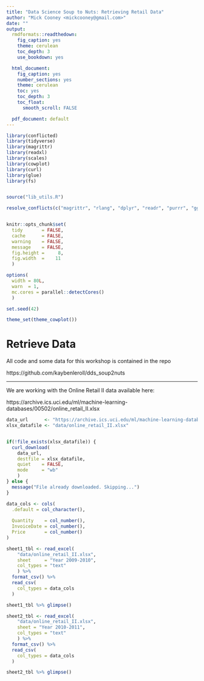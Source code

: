 ```yaml
---
title: "Data Science Soup to Nuts: Retrieving Retail Data"
author: "Mick Cooney <mickcooney@gmail.com>"
date: ""
output:
  rmdformats::readthedown:
    fig_caption: yes
    theme: cerulean
    toc_depth: 3
    use_bookdown: yes

  html_document:
    fig_caption: yes
    number_sections: yes
    theme: cerulean
    toc: yes
    toc_depth: 3
    toc_float:
      smooth_scroll: FALSE

  pdf_document: default
---
```



```r
library(conflicted)
library(tidyverse)
library(magrittr)
library(readxl)
library(scales)
library(cowplot)
library(curl)
library(glue)
library(fs)


source("lib_utils.R")

resolve_conflicts(c("magrittr", "rlang", "dplyr", "readr", "purrr", "ggplot2"))


knitr::opts_chunk$set(
  tidy       = FALSE,
  cache      = FALSE,
  warning    = FALSE,
  message    = FALSE,
  fig.height =     8,
  fig.width  =    11
  )

options(
  width = 80L,
  warn  = 1,
  mc.cores = parallel::detectCores()
  )

set.seed(42)

theme_set(theme_cowplot())
```

# Retrieve Data

All code and some data for this workshop is contained in the repo

https://github.com/kaybenleroll/dds_soup2nuts


---

We are working with the Online Retail II data available here:

https://archive.ics.uci.edu/ml/machine-learning-databases/00502/online_retail_II.xlsx


```r
data_url      <- "https://archive.ics.uci.edu/ml/machine-learning-databases/00502/online_retail_II.xlsx"
xlsx_datafile <- "data/online_retail_II.xlsx"


if(!file_exists(xlsx_datafile)) {
  curl_download(
    data_url,
    destfile = xlsx_datafile,
    quiet    = FALSE,
    mode     = "wb"
    )
} else {
  message("File already downloaded. Skipping...")
}
```

```r
data_cols <- cols(
  .default = col_character(),
  
  Quantity    = col_number(),
  InvoiceDate = col_number(),
  Price       = col_number()
)

sheet1_tbl <- read_excel(
    "data/online_retail_II.xlsx",
    sheet     = "Year 2009-2010",
    col_types = "text"
    ) %>%
  format_csv() %>%
  read_csv(
    col_types = data_cols
  )

sheet1_tbl %>% glimpse()

sheet2_tbl <- read_excel(
    "data/online_retail_II.xlsx",
    sheet = "Year 2010-2011",
    col_types = "text"
    ) %>%
  format_csv() %>%
  read_csv(
    col_types = data_cols
  )

sheet2_tbl %>% glimpse()
```


